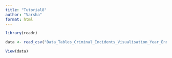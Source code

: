 ```yaml
---
title: "Tutorial8"
author: "Varsha"
format: html
---
```


```r
library(readr)
```


```r
data <- read_csv("Data_Tables_Criminal_Incidents_Visualisation_Year_Ending_December_2019.csv")
```


```r
View(data)
```

